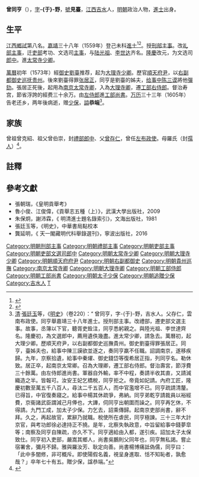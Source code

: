 {{明清人物信息框
| 姓名 = 曾同亨
| 原名 = 
| 圖片名稱= 
| 圖片大小 = 
| 圖片說明 = 
| 最高職務 = 工部尚書
| 國家 = 大明 
| 爵位 = 
| 籍貫 = [[江西|江西]][[吉水縣|吉水縣]]
| 族裔 = 漢族
| 旗籍 = 
| 字號 = 字-{于}-野，號見臺
| 諡號 = 恭端
| 出生日期 = [[嘉靖|嘉靖]]十二年（1533年）二月二十五日
| 出生地點 = [[江西|江西]][[吉水縣|吉水縣]]
| 逝世日期 = [[萬曆|萬曆]]三十五年（1607年）六月三十
| 逝世地點 = [[江西|江西]][[吉水縣|吉水縣]]
| 墓葬 = 
| 配偶 = 
| 親屬 = 曾祖父曾克紹、祖父曾伯崇、父[[曾存仁|曾存仁]]。母羅氏（封孺人）<br />弟[[曾乾亨|曾乾亨]]
| 出身 = 
*嘉靖三十七年戊午科舉人
*嘉靖三十八年己未科進士出身
| 經歷 = 
| 著作 = 
}}

'''曾同亨'''（{{bd|1533年||1607年|catIdx=Z曾}}），[[表字|字]]'''-{于}-野'''，[[號|號]]'''見臺'''，[[江西|江西]][[吉水|吉水]]人，[[明朝|明朝]]政治人物，[[進士|進士]]出身。

==生平==
[[江西|江西]][[鄉試|鄉試]]第八名。[[嘉靖|嘉靖]]三十八年（1559年）登己未科[[進士|進士]]<ref>{{Cite book|title=《皇明贡举考》卷五|author=[[张朝瑞|张朝瑞]]|publisher=《续修四库全书》史部第828册|year=|isbn=|location=|pages=}}</ref><ref>{{Cite book|title=贡举志五种 上|author=鲁小俊，江俊伟著|publisher=武汉大学出版社|year=2009|isbn=978-7-307-07043-1|location=武汉|pages=}}</ref>。授[[刑部|刑部]][[主事|主事]]。改[[礼部|礼部]][[主事|主事]]，迁[[吏部|吏部]]考功、文选司[[主事|主事]]，与[[陆光祖|陆光祖]]、[[李世达|李世达]]齐名。[[隆慶_(明朝)|隆慶]]改元，为文选司[[郎中_(官職)|郎中]]。進[[太常寺|太常寺]][[少卿|少卿]]。

[[萬曆|萬曆]]初年（1573年）經[[御史|御史]][[劉臺|劉臺]]推荐，起为[[大理寺|大理寺]][[少卿|少卿]]。歷官[[順天府尹|順天府尹]]，以[[右副都御史|右副都御史]][[巡抚|巡抚]][[贵州|贵州]]。後來劉臺得罪[[张居正|张居正]]，同亨是劉臺的姊夫，[[给事中|给事中]][[陈三谟|陈三谟]]將他[[彈劾|彈劾]]。張居正死後，起用為[[南京|南京]][[太常寺卿|太常寺卿]]，入為[[大理寺卿|大理寺卿]]，遷[[工部右侍郎|工部右侍郎]]。督治寿宫，節省浮誇的經费三十余万。由[[工部左侍郎|左侍郎]]進[[工部尚書|工部尚書]]。[[万历|万历]]三十三年（1605年）告老还乡，两年後病逝，赠[[少保|少保]]，[[謚|謚]]'''恭端'''<ref>[[清|清]]·[[張廷玉|張廷玉]]等，《[[明史|明史]]》（卷220）：“ 曾同亨，字-{于}-野，吉水人。父存仁，雲南布政使。同亨舉嘉靖三十八年進士。授刑部主事。改禮部，遷吏部文選主事。故事，丞簿以下官，聽胥吏銓注，同亨悉躬親之。與陸光祖、李世達齊名。隆慶初，為文選郎中，薦用遺佚幾盡。進太常少卿，請急去。萬曆初，起大理少卿。歷順天府尹，以右副都御史巡撫貴州。御史劉臺得罪張居正。同亨，臺姊夫也，給事中陳三謨欲並逐之，奏同亨羸不任職。詔調南京，遂移疾歸。九年，京察拾遺，給事中秦燿、御史錢岱等復希居正指，列同亨名。勒休致。居正卒，起南京太常卿。召為大理卿，遷工部右侍郎。督治壽宮，節浮費三十餘萬。由左侍郎進尚書。軍器自外輸，率不中程，奏請半收其直，又請減織造之半。皆報可。汝安王妃乞橋稅，同亨拒之。帝竟如妃請。內府工匠，隆慶初數至萬五千八百人，尋汰二千五百人，而中官濫增不已。同亨疏請清釐。已得旨，中官復奏寢之。給事中楊其休疏爭，弗納。同亨弟乾亨請裁員以裕經費，京衞諸武臣謂減己月俸也，大譁，伺同亨出朝圍而譟之。同亨再乞休，不得請。九門工成，加太子少保。力乞去，詔乘傳歸。起南京吏部尚書，辭不拜。久之，再起故官，累辭乃就職。稅使所在虐民，同亨極諫。三十三年大計京官，與考功郎徐必達持正不撓。是年，北察失執政意，中旨留給事中錢夢皐等；南察及同亨自陳疏，亦久不下。同亨適給由入都，遂引疾。詔加太子太保致仕。同亨初入吏部，嚴嵩其鄉人，尚書吳鵬則父同年也，同亨無私謁。嘗止宿署舍，彌月不歸。雅與羅汝芳、耿定向善。尚書楊博痛詆偽儒，同亨曰：「此中多闇修，非可概斥。即使陽假名義，視呈身進取、恬不知恥者，孰愈哉？」卒年七十有五。贈少保，諡恭端。”</ref>。

== 家族 ==
曾祖曾克紹、祖父曾伯崇，封[[禮部|禮部]][[郎中|郎中]]、父[[曾存仁|曾存仁]]，曾任[[左布政使|左布政使]]。母羅氏（封[[孺人|孺人]]）<ref>{{Cite book|title=天一阁藏明代科举录选刊 登科录 点校本|author=龚延明主编|publisher=宁波出版社|year=2016|isbn=978-7-5526-2320-8|location=宁波|pages=|quote=《天一閣藏明代科舉錄選刊.登科錄》之《嘉靖三十八年己未科登科錄》}}</ref>。

==註釋==
{{reflist}}

==參考文獻==
*張朝瑞，《皇明貢舉考》
*魯小俊、江俊偉，《貢舉志五種（上）》，武漢大學出版社，2009
*朱保炯，謝沛霖，《 明清進士題名錄索引》，文海出版社，1981
*張廷玉等，《明史》，中華書局點校本
*龔延明，《 天一閣藏明代科舉錄選刊》，寧波出版社，2016

{{start box}}
{{s-off}}
{{succession box|[[石星|石星]]|[[辛自修|辛自修]]|[[明朝工部尚書|明朝工部尚書]]|1588年-1592年}}
{{end box}}
{{嘉靖三十八年己未科殿試金榜}}

{{DEFAULTSORT:Zeng曾}}
[[Category:明朝刑部主事|Category:明朝刑部主事]]
[[Category:明朝禮部主事|Category:明朝禮部主事]]
[[Category:明朝吏部主事|Category:明朝吏部主事]]
[[Category:明朝吏部文選司郎中|Category:明朝吏部文選司郎中]]
[[Category:明朝太常寺少卿|Category:明朝太常寺少卿]]
[[Category:明朝大理寺少卿|Category:明朝大理寺少卿]]
[[Category:明朝順天府府尹|Category:明朝順天府府尹]]
[[Category:明朝右副都御史|Category:明朝右副都御史]]
[[Category:明朝貴州巡撫|Category:明朝貴州巡撫]]
[[Category:南京太常寺卿|Category:南京太常寺卿]]
[[Category:明朝大理寺卿|Category:明朝大理寺卿]]
[[Category:明朝工部侍郎|Category:明朝工部侍郎]]
[[Category:明朝工部尚書|Category:明朝工部尚書]]
[[Category:明朝太子少保|Category:明朝太子少保]]
[[Category:明朝追贈少保|Category:明朝追贈少保]]
[[Category:吉水人|Category:吉水人]]
[[Category:曾姓|T]]
